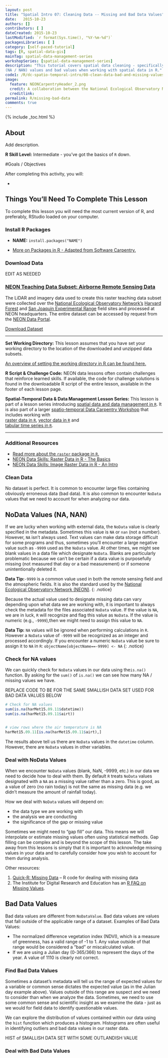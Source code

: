```yaml
---
layout: post
title: "Spatial Intro 07: Cleaning Data -- Missing and Bad Data Values"
date:   2015-10-23
authors: []
contributors: [ ]
dateCreated: 2015-10-23
lastModified: `r format(Sys.time(), "%Y-%m-%d")`
packagesLibraries: [ ]
category: [self-paced-tutorial]
tags: [R, spatial-data-gis]
mainTag: spatial-data-management-series
workshopSeries: [spatial-data-management-series]
description: "This tutorial covers spatial data cleaning - specifically dealing with missing
(NA / NAN) values and bad values when working with spatial data in R."
code1: /R/dc-spatio-temporal-intro/08-clean-data-bad-and-missing-values.R
image:
  feature: NEONCarpentryHeader_2.png
  credit: A collaboration between the National Ecological Observatory Network (NEON) and Data Carpentry
  creditlink:
permalink: R/missing-bad-data
comments: true
---
```


{% include _toc.html %}

## About
Add description.

**R Skill Level:** Intermediate - you've got the basics of `R` down.

<div id="objectives" markdown="1">

#Goals / Objectives

After completing this activity, you will:

*


## Things You’ll Need To Complete This Lesson
To complete this lesson you will need the most current version of R, and
preferably, RStudio loaded on your computer.

### Install R Packages

* **NAME:** `install.packages("NAME")`

* [More on Packages in R - Adapted from Software Carpentry.]({{site.baseurl}}R/Packages-In-R/)

### Download Data
EDIT AS NEEDED

<h3> <a href="https://ndownloader.figshare.com/files/3701578"> NEON Teaching Data Subset: Airborne Remote Sensing Data </a></h3>

The LiDAR and imagery data used to create this raster teaching data subset 
were collected over the 
<a href="https://www.neonscience.org/" target="_blank"> National Ecological Observatory Network's</a> 
<a href="https://www.neonscience.org/field-sites/field-sites-map/HARV" target="_blank" >Harvard Forest</a>
and 
<a href="https://www.neonscience.org/field-sites/field-sites-map/SJER" target="_blank" >San Joaquin Experimental Range</a>
field sites and processed at NEON headquarters. 
The entire dataset can be accessed by request from the 
<a href="http://data.neonscience.org" target="_blank"> NEON Data Portal</a>.

<a href="https://ndownloader.figshare.com/files/3701578" class="link--button link--arrow"> Download Dataset</a>





****

**Set Working Directory:** This lesson assumes that you have set your working 
directory to the location of the downloaded and unzipped data subsets. 

<a href="https://www.neonscience.org/set-working-directory-r" target="_blank"> An overview
of setting the working directory in R can be found here.</a>

**R Script & Challenge Code:** NEON data lessons often contain challenges that reinforce 
learned skills. If available, the code for challenge solutions is found in the
downloadable R script of the entire lesson, available in the footer of each lesson page.


**Spatial-Temporal Data & Data Management Lesson Series:** This lesson is part
of a lesson series introducing
[spatial data and data management in `R` ]({{ site.baseurl }}tutorial/URL).
It is also part of a larger
[spatio-temporal Data Carpentry Workshop ]({{ site.baseurl }}workshops/spatio-temporal-workshop)
that includes working with  
[raster data in `R` ]({{ site.baseurl }}tutorial/spatial-raster-series),
[vector data in `R` ]({{ site.baseurl }}tutorial/spatial-vector-series)
and  
[tabular time series in `R` ]({{ site.baseurl }}tutorial/tabular-time-series).

****

### Additional Resources

* <a href="http://cran.r-project.org/web/packages/raster/raster.pdf" target="_blank">
Read more about the `raster` package in `R`.</a>
* <a href="http://neondataskills.org/R/Raster-Data-In-R/" target="_blank" >
NEON Data Skills: Raster Data in R - The Basics</a>
* <a href="http://neondataskills.org/R/Image-Raster-Data-In-R/" target="_blank" >
NEON Data Skills: Image Raster Data in R - An Intro</a>

</div>

### Clean Data
No dataset is perfect. It is common to encounter large files containing obviously
erroneous data (bad data).  It is also common to encounter `NoData`
values that we need to account for when analyzing our data.

## NoData Values (NA, NAN)
If we are lucky when working with external data, the `NoData` value is clearly
specified in the metadata. Sometimes this value is `NA` or `nan` (not a number). However,
`NA` isn't always used. Text values can make data storage difficult for some
programs and thus, sometimes you'll encounter a large negative value such as
`-9999` used as the `NoData` value. At other times, we might see blank values in
a data file which designate `NoData`. Blanks are particularly problematic
because we can't be certain if a data value is purposefully missing (not
measured that day or a bad measurement) or if someone unintentionally deleted
it.

<i class="fa fa-star"></i> **Data Tip:**`-9999` is a common value used in
both the remote sensing field and the atmospheric fields. It is also
the standard used by the <a href="http://www.neoninc.org" target="_blank">
National Ecological Observatory Network (NEON)</a>.
{: .notice}

Because the actual value used to designate missing data can vary depending upon
what data we are working with, it is important to always check the metadata for
the files associated `NoData` value. If the value is `NA`, we are in luck, `R`
will recognize and flag this value as `NoData`. If the value is numeric (e.g.,
`-9999`),then we might need to assign this value to `NA`.

<i class="fa fa-star"></i> **Data Tip:** `NA` values will be ignored when
performing calculations in `R`. However a `NoData` value of `-9999` will be
recognized as an integer and processed accordingly. If you encounter a numeric
`NoData` value be sure to assign it to `NA` in `R`:
`objectName[objectName==-9999] <- NA`
{: .notice}

### Check for NA values
We can quickly check for `NoData` values in our data using the`is.na()`
function. By asking for the `sum()` of `is.na()` we can see how many NA / missing
values we have.

REPLACE CODE TO BE FOR THE SAME SMALLISH DATA SET USED FOR BAD DATA VALUES BELOW
```r

# Check for NA values
sum(is.na(harMet15.09.11$datetime))
sum(is.na(harMet15.09.11$airt))


# view rows where the air temperature is NA
harMet15.09.11[is.na(harMet15.09.11$airt),]
```

The results above tell us there are `NoData` values in the `datetime` column.
However, there are `NoData` values in other variables.  

### Deal with NoData Values
When we encounter `NoData` values (blank, NaN, -9999, etc.) in our data we
need to decide how to deal with them. By default `R` treats `NoData` values
designated
with a `NA` as a missing value rather than a zero. This is good, as a value of
zero (no rain today) is not the same as missing data (e.g. we didn't measure the
amount of rainfall today).

How we deal with `NoData` values will depend on:

* the data type we are working with
* the analysis we are conducting
* the significance of the gap or missing value

Sometimes we might need to "gap fill" our data. This means we will interpolate
or estimate missing values often using statistical methods. Gap filling can be
complex and is beyond the scope of this lesson. The take away from this lessons
is simply that it is important to acknowledge missing values in your data and to
carefully consider how you wish to account for them during analysis.

Other resources:

1. <a href="http://www.statmethods.net/input/missingdata.html" target="_blank"> Quick-R: Missing Data</a>
-- R code for dealing with missing data
2. The Institute for Digital Research and Education has an <a href="http://www.ats.ucla.edu/stat/r/faq/missing.htm" target="_blank"> R FAQ on Missing Values</a>.

## Bad Data Values
Bad data values are different from `NoDataValue`. Bad data values are values that
fall outside of the applicable range of a dataset.
Examples of Bad Data Values:

* The normalized difference vegetation index (NDVI), which is a measure of
greenness, has a valid range of -1 to 1. Any value outside of that range would
be considered a "bad" or miscalculated value.
* If we are using a Julian day (0-365/366) to represent the days of the year. A value
of 1110 is clearly not correct.

### Find Bad Data Values
Sometimes a dataset's metadata will tell us the range of expected values for a
variable or common sense dictates the expected value (as in the Julian day example above).
Values outside of this range are suspect and we need to consider than
when we analyze the data. Sometimes, we need to use some common sense and
scientific insight as we examine the data - just as we would for field data to
identify questionable values.

We can explore the distribution of values contained within our data using the
`hist` function which produces a histogram. Histograms are often useful in
identifying outliers and bad data values in our raster data.

HIST of SMALLISH DATA SET WITH SOME OUTLANDISH VALUE


### Deal with Bad Data Values
